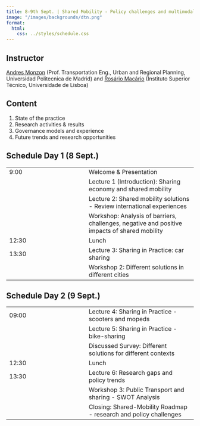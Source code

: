 ```yaml
---
title: 8-9th Sept. | Shared Mobility - Policy challenges and multimodal solutions
image: "/images/backgrounds/dtn.png"
format:
  html:
    css: ../styles/schedule.css
---
```


## Instructor
[Andres Monzon](/speakers/amonzon.html) (Prof. Transportation Eng., Urban and Regional Planning, Universidad Politecnica de Madrid) and [Rosário Macário](/speakers/rmacario.html) (Instituto Superior Técnico, Universidade de Lisboa)

## Content
1. State of the practice
2. Research activities & results
3. Governance models and experience
4. Future trends and research opportunities


## Schedule Day 1 (8 Sept.)
::: {.schedule-forum}
| |  |
| --- | ---- |
| 9:00 | <span class="event-outline-blue"></span> Welcome & Presentation |
| | <span class="event-filled-green"></span> Lecture 1 (Introduction): Sharing economy and shared mobility     |
| | <span class="event-filled-green"></span> Lecture 2: Shared mobility solutions - Review international experiences    |
| | <span class="event-filled-orange"></span> Workshop: Analysis of barriers, challenges, negative and positive impacts of shared mobility  |
| 12:30 | <span class="event-outline-blue"></span> Lunch |
| 13:30 | <span class="event-filled-green"></span> Lecture 3: Sharing in Practice: car sharing  |
| | <span class="event-filled-orange"></span> Workshop 2: Different solutions in different cities |
:::

## Schedule Day 2 (9 Sept.)
::: {.schedule-forum}
| |  |
| --- | ---- |
| 09:00 | <span class="event-filled-green"></span> Lecture 4: Sharing in Practice - scooters and mopeds  |
| | <span class="event-filled-green"></span> Lecture 5: Sharing in Practice - bike-sharing |
| | <span class="event-filled-green"></span> Discussed Survey: Different solutions for different contexts |
| 12:30 | <span class="event-outline-blue"></span> Lunch |
| 13:30 | <span class="event-filled-green"></span> Lecture 6: Research gaps and policy trends |
| | <span class="event-filled-orange"></span> Workshop 3: Public Transport and sharing - SWOT Analysis |
| | <span class="event-filled-blue"></span> Closing: Shared-Mobility Roadmap - research and policy challenges |
:::
